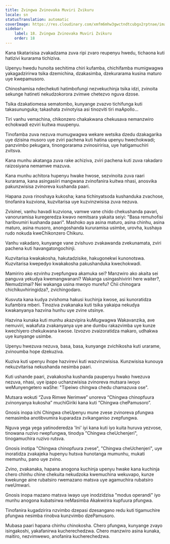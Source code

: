 ```yaml
---
title: Zvingwa Zvinovaka Muviri Zvikuru
locale: sn
statusTranslation: automatic
coverImage: https://res.cloudinary.com/xmfm6mhw3gwctndtcubgx2rptnae/image/upload/v1740468922/small_cover_tratado_de_psicologia_revolucionaria_a4c0dca4e0.webp
sidebar:
    label: 18. Zvingwa Zvinovaka Muviri Zvikuru
    order: 18
---
```

Kana tikatarisisa zvakadzama zuva ripi zvaro reupenyu hwedu, tichaona kuti hatizivi kurarama tichiziva.

Upenyu hwedu hunoita sechitima chiri kufamba, chichifamba mumigwagwa yakagadzirirwa tsika dzemichina, dzakasimba, dzekurarama kusina maturo uye kwepamusoro.

Chinoshamisa ndechekuti hatimbofungi nezvekuchinja tsika idzi, zvinoita sekunge hatineti nekudzokorora zvimwe chetezvo nguva dzose.

Tsika dzakatiomesa sematombo, kunyange zvazvo tichifunga kuti takasununguka; takashata zvinotyisa asi tinozviti tiri maApollo...

Tiri vanhu vemachina, chikonzero chakakwana chekusava nemanzwiro echokwadi ezviri kuitwa muupenyu.

Tinofamba zuva nezuva mumugwagwa wekare wetsika dzedu dzakagarika uye dzisina musoro uye zviri pachena kuti hatina upenyu hwechokwadi; panzvimbo pekugara, tinongorarama zvinosiririsa, uye hatigamuchiri zvitsva.

Kana munhu akatanga zuva rake achiziva, zviri pachena kuti zuva rakadaro raizosiyana nemamwe mazuva.

Kana munhu achitora hupenyu hwake hwose, sezvinoita zuva raari kurarama, kana asingasiiri mangwana zvinofanira kuitwa nhasi, anosvika pakunzwisisa zvinoreva kushanda paari.

Hapana zuva rinoshaya kukosha; kana tichinyatsoda kushanduka zvachose, tinofanira kuzviona, kuzvitarisa uye kuzvinzwisisa zuva nezuva.

Zvisinei, vanhu havadi kuzviona, vamwe vane chido chekushanda pavari, vanoruramisa kuregeredza kwavo nemitsara yakaita seiyi: "Basa remuhofisi haribvumiri kushanda paari". Mashoko aya asina maturo, asina chinhu, asina maturo, asina musoro, anongoshanda kururamisa usimbe, urovha, kushaya rudo nokuda kweChikonzero Chikuru.

Vanhu vakadaro, kunyange vane zvishuvo zvakawanda zvekunamata, zviri pachena kuti havangatongochinji.

Kuzvitarisa kwakakosha, hakutadzisike, hakugonekwi kunonotswa. Kuzvitarisa kwepedyo kwakakosha pakushanduka kwechokwadi.

Mamiriro ako ezvinhu zvepfungwa akamuka sei? Manzwiro ako akaita sei panguva yekudya kwemangwanani? Wakanga usingashiviriri here waiter?, Nemudzimai? Nei wakanga usina mwoyo murefu? Chii chinogara chichikuvhiringidza?, zvichingodaro.

Kusvuta kana kudya zvishoma hakusi kuchinja kwose, asi kunoratidza kufambira mberi. Tinoziva zvakanaka kuti tsika yakaipa nekudya kwakanyanya hazvina hunhu uye zvine utsinye.

Hazvina kunaka kuti munhu akazvipira kuMugwagwa Wakavanzika, ave nemuviri, wakafuta zvakanyanya uye ane dumbu rakazvimba uye kunze kwechiyero chekukwana kwose. Izvozvo zvaizoratidza makaro, udhakwa uye kunyange usimbe.

Upenyu hwezuva nezuva, basa, basa, kunyange zvichikosha kuti urarame, zvinoumba hope dzekuziva.

Kuziva kuti upenyu ihope hazvirevi kuti wazvinzwisisa. Kunzwisisa kunouya nekuzvitarisa nekushanda nesimba paari.

Kuti ushande paari, zvakakosha kushanda paupenyu hwako hwezuva nezuva, nhasi, uye ipapo uchanzwisisa zvinoreva mutsara iwoyo weMunyengetero waShe: "Tipeiwo chingwa chedu chamazuva ose".

Mutsara wokuti “Zuva Rimwe Nerimwe” unoreva “Chingwa chinopfuura zvinonyanya kukosha” muchiGiriki kana kuti “Chingwa chePamusoro”.

Gnosis inopa ichi Chingwa cheUpenyu mune zvese zvinoreva pfungwa nemasimba anotibvumira kuparadza zvikanganiso zvepfungwa.

Nguva yega yega yatinoderedza 'Ini' iyi kana kuti iyo kuita huruva yezvose, tinowana ruzivo rwepfungwa, tinodya "Chingwa cheUchenjeri", tinogamuchira ruzivo rutsva.

Gnosis inotipa "Chingwa chinopfuura zvese", "Chingwa cheUchenjeri", uye inoratidza zvakajeka hupenyu hutsva hunotanga mumunhu, mukati memunhu, pano uye zvino.

Zvino, zvakanaka, hapana anogona kuchinja upenyu hwake kana kuchinja chero chinhu chine chekuita nekudzoka kwemuchina wekuvapo, kunze kwekunge aine rubatsiro rwemazano matsva uye agamuchira rubatsiro rweUmwari.

Gnosis inopa mazano matsva iwayo uye inodzidzisa "modus operandi" iyo munhu anogona kubatsirwa neMasimba Akakwirira kupfuura pfungwa.

Tinofanira kugadzirira nzvimbo dzepasi dzesangano redu kuti tigamuchire pfungwa nesimba rinobva kunzvimbo dzePamusoro.

Mubasa paari hapana chinhu chinokosha. Chero pfungwa, kunyange zvayo isingakoshi, yakafanirwa kucherechedzwa. Chero manzwiro asina kunaka, maitiro, nezvimwewo, anofanira kucherechedzwa.

